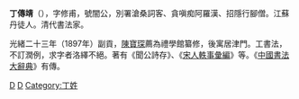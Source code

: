 '''丁傳靖'''（{{bd|1870年||1930年|catIdx=D丁}}），字修甫，號闇公，別署滄桑詞客、貪嗔痴阿羅漢、招隱行腳僧。江蘇丹徒人。清代書法家。

光緒二十三年（1897年）副貢，[[陳寶琛|陳寶琛]]薦為禮學館纂修，後寓居津門。工書法，不訂潤例，求字者洛繹不絕。著有《聞公詩存》、《[[宋人軼事彙編|宋人軼事彙編]]》等。《[[中國書法大辭典|中國書法大辭典]]》有傳。

[[Category:清朝書法家|D]]
[[Category:清朝歷史學家|D]]
[[Category:丁姓|Category:丁姓]]